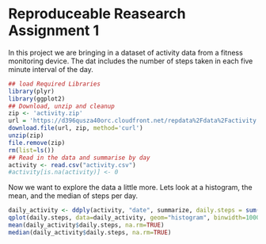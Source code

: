 Reproduceable Reasearch Assignment 1
====================================
In this project we are bringing in a dataset of activity data from a fitness monitoring device. The dat includes the number of steps taken in each five minute interval of the day.
```R
## load Required Libraries 
library(plyr)
library(ggplot2)
## Download, unzip and cleanup
zip <- 'activity.zip'
url = 'https://d396qusza40orc.cloudfront.net/repdata%2Fdata%2Factivity.zip'
download.file(url, zip, method='curl')
unzip(zip)
file.remove(zip)
rm(list=ls())
## Read in the data and summarise by day
activity <- read.csv("activity.csv")
#activity[is.na(activity)] <- 0
```
Now we want to explore the data a little more.  Lets look at a histogram, the mean, and the median of steps per day.

```r
daily_activity <- ddply(activity, "date", summarize, daily.steps = sum(steps))
qplot(daily.steps, data=daily_activity, geom="histogram", binwidth=1000)
mean(daily_activity$daily.steps, na.rm=TRUE)
median(daily_activity$daily.steps, na.rm=TRUE)
```



